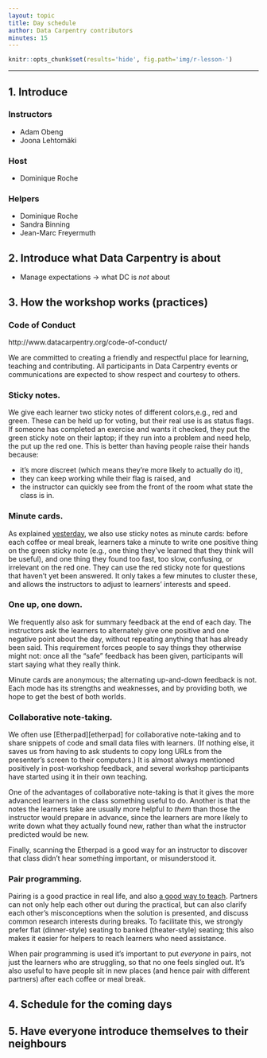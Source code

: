 ```yaml
---
layout: topic
title: Day schedule
author: Data Carpentry contributors
minutes: 15
---
```


```r
knitr::opts_chunk$set(results='hide', fig.path='img/r-lesson-')
```

------------
 
## 1. Introduce 
	
### Instructors

+ Adam Obeng
+ Joona Lehtomäki 

### Host

+ Dominique Roche

### Helpers

+ Dominique Roche
+ Sandra Binning
+ Jean-Marc Freyermuth

## 2. Introduce what Data Carpentry is about

+ Manage expectations -> what DC is *not* about

## 3. How the workshop works (practices)

### Code of Conduct

http://www.datacarpentry.org/code-of-conduct/

We are committed to creating a friendly and respectful place for learning, 
teaching and contributing. All participants in Data Carpentry events or 
communications are expected to show respect and courtesy to others.

### Sticky notes.

We give each learner two sticky notes of different colors,e.g., red and green. 
These can be held up for voting, but their real use is as status flags.
If someone has completed an exercise and wants it checked, they put the green 
sticky note on their laptop; if they run into a problem and need help, the put 
up the red one. This is better than having people raise their hands because:

* it's more discreet (which means they're more likely to actually do it),
* they can keep working while their flag is raised, and
* the instructor can quickly see from the front of the room what state the class 
is in.

### Minute cards.

As explained [yesterday]({{ page.root }}/06-summarize/), we also use sticky 
notes as minute cards: before each coffee or meal break, learners take a minute 
to write one positive thing on the green sticky note (e.g., one thing they've 
learned that they think will be useful), and one thing they found too fast, too 
slow, confusing, or irrelevant on the red one.  They can use the red sticky 
note for questions that haven't yet been answered.  It only takes a few minutes 
to cluster these, and allows the instructors to adjust to learners' interests 
and speed.

### One up, one down. 

We frequently also ask for summary feedback at the end of each day. The 
instructors ask the learners to alternately give one positive and one negative 
point about the day, without repeating anything that has already been said. 
This requirement forces people to say things they otherwise might not: once 
all the "safe" feedback has been given, participants will start saying what 
they really think.

Minute cards are anonymous; the alternating up-and-down feedback is not.
Each mode has its strengths and weaknesses, and by providing both, we hope 
to get the best of both worlds.

### Collaborative note-taking.

We often use [Etherpad][etherpad] for collaborative note-taking and to share 
snippets of code and small data files with learners. (If nothing else, it 
saves us from having to ask students to copy long URLs from the presenter's 
screen to their computers.) It is almost always mentioned positively in 
post-workshop feedback, and several workshop participants have started using 
it in their own teaching.

One of the advantages of collaborative note-taking is that it gives the more 
advanced learners in the class something useful to do. Another is that the 
notes the learners take are usually more helpful *to them* than those the 
instructor would prepare in advance, since the learners are more likely to 
write down what they actually found new, rather than what the instructor 
predicted would be new.

Finally, scanning the Etherpad is a good way for an instructor to discover 
that class didn't hear something important, or misunderstood it.

### Pair programming.

Pairing is a good practice in real life, and also [a good way to teach]({{ page.root }}/files/papers/porter-what-works-2013.pdf). Partners can not only help each 
other out during the practical, but can also clarify each other's 
misconceptions when the solution is presented, and discuss common research 
interests during breaks. To facilitate this, we strongly prefer flat 
(dinner-style) seating to banked (theater-style) seating; this also 
makes it easier for helpers to reach learners who need assistance.

When pair programming is used it's important to put *everyone* in pairs, 
not just the learners who are struggling, so that no one feels singled 
out. It's also useful to have people sit in new places (and hence pair 
with different partners) after each coffee or meal break.

## 4. Schedule for the coming days

## 5. Have everyone introduce themselves to their neighbours
